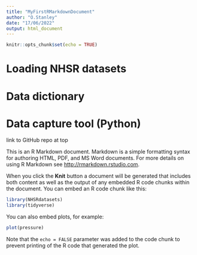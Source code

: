 ```yaml
---
title: "MyFirstRMarkdownDocument"
author: "O.Stanley"
date: "17/06/2022"
output: html_document
---
```


```r
knitr::opts_chunk$set(echo = TRUE)
```

# Loading NHSR datasets
# Data dictionary
# Data capture tool (Python)  
link to GitHub repo at top


This is an R Markdown document. Markdown is a simple formatting syntax for authoring HTML, PDF, and MS Word documents. For more details on using R Markdown see <http://rmarkdown.rstudio.com>.

When you click the **Knit** button a document will be generated that includes both content as well as the output of any embedded R code chunks within the document. You can embed an R code chunk like this:

```r
library(NHSRdatasets)
library(tidyverse)
```




You can also embed plots, for example:

```r
plot(pressure)
```

Note that the `echo = FALSE` parameter was added to the code chunk to prevent printing of the R code that generated the plot.
